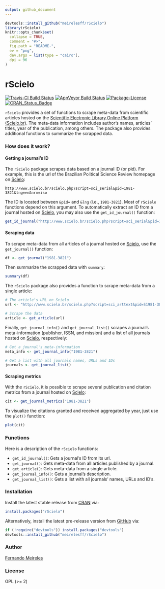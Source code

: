 ```yaml
---
output: github_document
---
```


```r
devtools::install_github("meirelesff/rScielo")
library(rScielo)
knitr::opts_chunk$set(
  collapse = TRUE,
  comment = "#>",
  fig.path = "README-",
  ev = "png", 
  dev.args = list(type = "cairo"),
  dpi = 96
)
```

rScielo
=====

[![Travis-CI Build Status](https://travis-ci.org/meirelesff/rScielo.svg?branch=master)](https://travis-ci.org/meirelesff/rScielo) [![AppVeyor Build Status](https://ci.appveyor.com/api/projects/status/github/meirelesff/rScielo?branch=master&svg=true)](https://ci.appveyor.com/project/meirelesff/rScielo) [![Package-License](https://img.shields.io/badge/license-GPL%20%28%3E=%202%29-brightgreen.svg?style=flat)](http://www.gnu.org/licenses/gpl-2.0.html) [![CRAN_Status_Badge](http://www.r-pkg.org/badges/version/rScielo)](https://cran.r-project.org/package=rScielo)

`rScielo` provides a set of functions to scrape meta-data from scientific articles hosted on the [Scientific Electronic Library Online Platform (Scielo.br)](http://www.scielo.br/). The meta-data information includes author's names, articles' titles, year of the publication, among others. The package also provides additional functions to summarize the scrapped data.


### How does it work?

#### Getting a journal's ID

The `rScielo` package scrapes data based on a journal ID (or pid). For example, this is the url of the Brazilian Political Science Review homepage on [Scielo](http://www.scielo.br/):

```
http://www.scielo.br/scielo.php?script=sci_serial&pid=1981-3821&lng=en&nrm=iso
```

The ID is located between `&pid=` and `&lng` (i.e., `1981-3821`). Most of `rScielo` functions depend on this argument. To automatically extract an ID from a journal hosted on [Scielo](http://www.scielo.br/), you may also use the `get_id_journal()` function:

```r
get_id_journal("http://www.scielo.br/scielo.php?script=sci_serial&pid=1981-3821&lng=en&nrm=iso")

```


#### Scraping data

To scrape meta-data from all articles of a journal hosted on [Scielo](http://www.scielo.br/), use the `get_journal()` function:

```r
df <- get_journal("1981-3821")

```

Then summarize the scrapped data with `summary`:


```r
summary(df)

```


The `rScielo` package also provides a function to scrape meta-data from a single article:


```r
# The article's URL on Scielo
url <- "http://www.scielo.br/scielo.php?script=sci_arttext&pid=S1981-38212016000200201&lng=en&nrm=iso&tlng=en"

# Scrape the data
article <- get_article(url)

```

Finally, `get_journal_info()` and `get_journal_list()` scrapes a journal's meta-information (publisher, ISSN, and mission) and a list of all journals hosted on [Scielo](http://www.scielo.br/), respectively:

```r
# Get a journal's meta-information
meta_info <- get_journal_info("1981-3821")

# Get a list with all journals names, URLs and IDs
journals <- get_journal_list()

```


#### Scraping metrics

With the `rScielo`, it is possible to scrape several publication and citation metrics from a journal hosted on [Scielo](http://www.scielo.br/):

```r
cit <- get_journal_metrics("1981-3821")

```

To visualize the citations granted and received aggregated by year, just use the `plot()` function:

```r
plot(cit)

```


### Functions

Here is a description of the `rScielo` functions:

* `get_id_journal()`: Gets a journal's ID from its url.
* `get_journal()`: Gets meta-data from all articles published by a journal.
* `get_article()`: Gets meta-data from a single article.
* `get_journal_info()`: Gets a journal's description.
* `get_journal_list()`: Gets a list with all journals' names, URLs and ID's.


### Installation

Install the latest stable release from [CRAN](http://cran.r-project.org/) via:

```r
install.packages("rScielo")
```


Alternatively, install the latest pre-release version from [GitHub](https://github.com/) via:

```r
if (!require("devtools")) install.packages("devtools")
devtools::install_github("meirelesff/rScielo")
```


### Author

[Fernando Meireles](http://www.fmeireles.com)

### License

GPL (>= 2)
